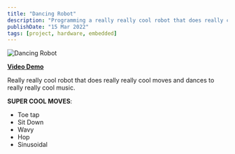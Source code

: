 ```yaml
---
title: "Dancing Robot"
description: "Programming a really really cool robot that does really cool moves and dances to cool music"
publishDate: "15 Mar 2022"
tags: [project, hardware, embedded]
---
```


![Dancing Robot](../static-images/dancing-robot.png)

[**Video Demo**](https://www.youtube.com/shorts/2SrayvR5jl0)

Really really cool robot that does really really cool moves and dances to really really cool music.

**SUPER COOL MOVES**:

- Toe tap
- Sit Down
- Wavy
- Hop
- Sinusoidal
